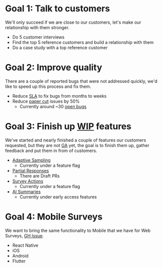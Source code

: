# Goal 1: Talk to customers

We'll only succeed if we are close to our customers, let's make our relationship with them stronger.

- Do 5 customer interviews
- Find the top 5 reference customers and build a relationship with them
- Do a case study with a top reference customer

# Goal 2: Improve quality

There are a couple of reported bugs that were not addressed quickly, we'd like to speed up this process and fix them.

- Reduce [SLA](https://en.wikipedia.org/wiki/Service-level_agreement) to fix bugs from months to weeks
- Reduce [paper cut](https://en.wikipedia.org/wiki/Lingchi) issues by 50%
    - Currently around ~30 [open bugs](https://github.com/PostHog/posthog/issues?q=is%3Aopen+is%3Aissue+label%3Afeature%2Fsurveys+label%3Abug)

# Goal 3: Finish up [WIP](https://en.wikipedia.org/wiki/Work_in_process) features

We've started and nearly finished a couple of features our customers requested, but they are not [GA](https://en.wikipedia.org/wiki/Software_release_life_cycle#General_availability_(GA)) yet, the goal is to finish them up, gather feedback and put them in from of customers.

- [Adaptive Sampling](https://github.com/PostHog/posthog/issues/25722)
    - Currently under a feature flag
- [Partial Responses](https://github.com/PostHog/posthog/issues/19300)
    - There are Draft PRs
- [Survey Actions](https://github.com/PostHog/posthog/issues/27378)
    - Currently under a feature flag
- [AI Summaries](https://github.com/PostHog/posthog/issues/27379)
    - Currently under early access features

# Goal 4: Mobile Surveys

We want to bring the same functionality to Mobile that we have for Web Surveys, [GH Issue](https://github.com/PostHog/posthog/issues/25085).

- React Native
- iOS
- Android
- Flutter
